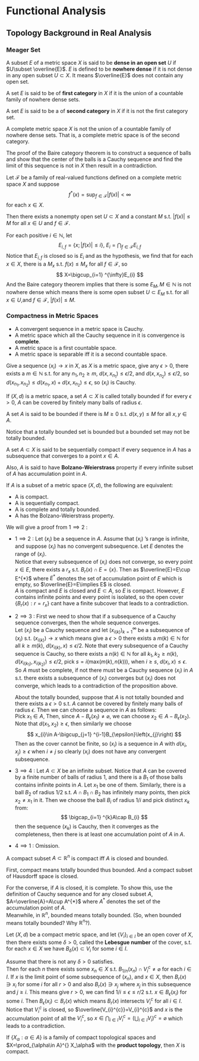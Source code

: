 # Functional Analysis

## Topology Background in Real Analysis

### Meager Set

::: {.definition  name=""}

A subset $E$ of a metric space $X$ is said to be **dense in an open set** $U$ if $U\subset \overline{E}$. $E$ is defined to be **nowhere dense** if it is not dense in any open subset $U\subset X$. It means $\overline{E}$ does not contain any open set.

:::

::: {.definition  name="first and second category"}

A set $E$ is said to be of **first category** in $X$ if it is the union of a countable family of nowhere dense sets.

A set $E$ is said to be a of **second category** in $X$ if it is not the first category set.

:::

::: {.theorem  name="Baire Category Theorem"}

A complete metric space $X$ is not the union of a countable family of nowhere dense sets. That is, a complete metric space is of the second category. 

:::

::: {.proof}

The proof of the Baire category theorem is to construct a sequence of balls and show that the center of the balls is a Cauchy sequence and find the limit of this sequence is not in $X$ then result in a contradiction.

:::

::: {.theorem  name="uniform boundedness theorem"}

Let $\mathcal{F}$ be a family of real-valued functions defined on a complete metric space $X$ and suppose 
$$ 
f^{*}\left( x \right)=\sup_{f\in \mathcal{F}}\left|f\left( x \right)\right|\lt \infty
$$
for each $x\in X$.

Then there exists a nonempty open set $U\subset X$ and a constant $M$ s.t. $\left|f\left( x \right)\right|\le M$ for all $x\in U$ and $f\in \mathcal{F}$.

:::

::: {.proof}

For each positive $i\in \mathbb{N}$, let 
$$ 
E_{i,f}=\left\{ x;\left|f\left(x\right)\right|\le i \right\},\  E_{i}=\bigcap_{f\in \mathcal{F}} E_{i,f}
$$
Notice that $E_{i,f}$ is closed so is $E_i$ and as the hypothesis, we find that for each $x\in X$, there is a $M_x$ s.t. $f\left(x\right)\le M_x$ for all $f\in \mathcal{F}$, so
$$ 
X=\bigcup_{i=1} ^{\infty}E_{i}
$$
And the Baire category theorem implies that there is some $E_M,M\in \mathbb{N}$ is not nowhere dense which means there is some open subset $U\subset E_M$ s.t. for all $x\in U$,and $f\in \mathcal{F}$, $\left|f\left(x\right)\right|\le M$.

:::

### Compactness in Metric Spaces


::: {.lemma  name=""}

-   A convergent sequence in a metric space is Cauchy.
-   A metric space which all the Cauchy sequence in it is convergence is **complete**.
-   A metric space is a first countable space.
-   A metric space is separable iff it is a second countable space.

:::

::: {.proof}

Give a sequence $\left(x_{i}\right)\to x$ in $X$, as $X$ is a metric space, give any $\epsilon\gt 0$, there exists a $m\in \mathbb{N}$ s.t. for any $n_1,n_2\ge m$, $d\left(x,x_{n_1}\right)\le \epsilon /2$, and $d\left(x,x_{n_2}\right)\le \epsilon /2$, so $d\left(x_{n_1},x_{n_2}\right)\le d\left(x_{n_1},x\right)+d\left(x,x_{n_2}\right)\le \epsilon$, so $\left(x_{i}\right)$ is Cauchy.

:::

::: {.definition  name="totally bounded"}

If $(X,d)$ is a metric space, a set $A\subset X$ is called totally bounded if for every $\epsilon\gt 0$, $A$ can be covered by finitely many balls of radius  $\epsilon$.

A set $A$ is said to be bounded if there is $M\ge 0$ s.t. $d\left(x,y\right)\le M$ for all $x,y\in A$.

Notice that a totally bounded set is bounded but a bounded set may not be totally bounded.

:::

::: {.definition  name="sequentially compact"}

A set $A\subset X$ is said to be sequentially compact if every sequence in $A$ has a subsequence that converges to a point $x\in A$.

Also, $A$ is said to have **Bolzano-Weierstrass** property if every infinite subset of $A$ has accumulation point in $A$.

:::

::: {.theorem  name=""}

If $A$ is a subset of a metric space $(X,d)$, the following are equivalent:

-   A is compact.
-   A is sequentially compact.
-   A is complete and totally bounded.
-   A has the Bolzano-Weierstrass property.


:::

::: {.proof}

We will give a proof from $1\implies 2$ :

-
    $1 \implies 2$ : Let  $\left(x_{i}\right)$ be a sequence in $A$. Assume that $\left(x_{i}\right)$ 's range is infinite, and suppose $\left(x_{i}\right)$ has no convergent subsequence. Let $E$ denotes the range of $\left(x_{i}\right)$.  
    Notice that every subsequence of $\left(x_{i}\right)$ does not converge, so every point $x\in E$, there exists a $r_x$ s.t. $B_r\left(x\right)\cap E=\left\{ x \right\}$. Then as $\overline{E}=E\cup E^{*}$ where $E^{*}$ denotes the set of accumulation point of $E$ which is empty, so $\overline{E}=E\implies E$ is closed.  
    $A$ is compact and $E$ is closed and $E\subset A$, so $E$ is compact. However, $E$ contains infinite points and every point is isolated, so the open cover $\left\{ B_r\left(x\right):r=r_x \right\}$ cant have a finite subcover that leads to a contradiction.

-
    $2\implies 3$ : First we need to show that if a subsequence of a Cauchy sequence converges, then the whole sequence converges.  
    Let $\left(x_{i}\right)$ be a Cauchy sequence and let $\left(x_{i\left(k\right)}\right)_{k=1}^{\infty}$ be a subsequence of $\left(x_{i}\right)$ s.t. $\left(x_{i\left(k\right)}\right)\to x$ which means give a $\epsilon\gt 0$ there exists a $m\left(k\right)\in \mathbb{N}$ for all $k\ge m\left(k\right)$, $d\left(x_{i\left(k\right)},x\right)\le \epsilon /2$. Note that every subsequence of a Cauchy sequence is Cauchy, so there exists a $n\left(k\right)\in \mathbb{N}$ for all $k_1,k_2\ge n\left(k\right)$, $d\left(x_{i\left(k_1\right)},x_{i\left(k_2\right)}\right)\le \epsilon /2$, pick $s=i\left(\max_{}\left(m\left(k\right),n\left(k\right)\right)\right)$, when $i\ge s$, $d\left(x_{i},x\right)\le \epsilon$.  
    So $A$ must be complete, if not there must be a Cauchy sequence $\left(x_{i}\right)$ in $A$ s.t. there exists a subsequence of $\left(x_{i}\right)$ converges but $\left(x_{i}\right)$ does not converge, which leads to a contradiction of the proposition above.

    About the totally bounded, suppose that $A$ is not totally bounded and there exists a $\epsilon\gt 0$ s.t. $A$ cannot be covered by finitely many balls of radius $\epsilon$. Then we can choose a sequence in $A$ as follows:  
    Pick $x_1\in A$, Then, since $A-B_\epsilon\left(x_1\right)\neq \varnothing$, we can choose $x_2\in A-B_\epsilon\left(x_2\right)$. Note that $d\left(x_1,x_2\right)\ge \epsilon$, then similarly we choose 
    $$ 
    x_{i}\in A-\bigcup_{j=1} ^{i-1}B_{\epsilon}\left(x_{j}\right)
    $$
    Then as the cover cannot be finite, so $\left(x_{i}\right)$ is a sequence in $A$ with $d\left(x_{i},x_{j}\right)\ge \epsilon$ when $i\neq j$ so clearly $\left(x_{i}\right)$ does not have any convergent subsequence.

-
    $3\implies 4$ : Let $A\subset X$ be an infinite subset. Notice that $A$ can be covered by a finite number of balls of radius $1$, and there is a $B_1$ of those balls contains infinite points in $A$. Let $x_1$ be one of them. Similarly, there is a ball $B_2$ of radius $1 /2$ s.t. $A\cap B_1\cap B_2$ has infinitely many points, then pick $x_2\neq x_1$ in it. Then we choose the ball $B_{i}$ of radius $1 /i$ and pick distinct $x_k$ from:
    $$ 
    \bigcap_{i=1} ^{k}A\cap B_{i}
    $$
    then the sequence $\left(x_k\right)$ is Cauchy, then it converges as the completeness, then there is at least one accumulation point of $A$ in $A$.

-
    $4\implies 1$ : Omission.

:::


::: {.corollary #thm-heine-borel name="Heine-Borel Theorem"}

A compact subset $A\subset \mathbb{R}^{n}$ is compact iff $A$ is closed and bounded.

:::

::: {.proof}

First, compact means totally bounded thus bounded. And a compact subset of Hausdorff space is closed.

For the converse, if $A$ is closed, it is complete. To show this, use the definition of Cauchy sequence and for any closed subset $A$, $A=\overline{A}=A\cup A^{*}$ where $A^{*}$ denotes the set of the accumulation point of $A$.  
Meanwhile, in $\mathbb{R}^{n}$, bounded means totally bounded. 
(So, when bounded means totally bounded? Why $\mathbb{R}^{n}$?).

:::

::: {.lemma #lebesgue-number name="Lebesgue number"}

Let  $(X,d)$ be a compact metric space, and let $\left\{V_{i}\right\}_{i\in I}$ be an open cover of $X$, then there exists some $\delta\gt 0$, called the **Lebesgue number** of the cover, s.t. for each $x\in X$ we have  $B_{\delta}(x)\subset V_{i}$ for some $i\in I$.

:::

::: {.proof}

Assume that there is not any $\delta\gt 0$ satisfies.  
Then for each $n$ there exists some $x_n\in X$ s.t. $B_{1 /n}(x_n)\cap V_{i}^{c}\neq \varnothing$ for each $i\in I$. If $x$ is the limit point of some subsequence of $(x_n)$, and $x\in X$, then $B_{r}(x)\owns x_{i}$ for some $i$ for all $r\gt 0$ and also $B_{r}(x)\owns x_{j}$ where $x_{j}$ in this subsequence and $j\ge i$. This means give $r\gt 0$, we can find $1/i\le \epsilon\le r /2$ s.t. $x\in B_{\epsilon}(x_{i})$ for some $i$. Then $B_{\epsilon}(x_{i})\subset B_{r}(x)$ which means $B_{r}(x)$ intersects $V_{i}^{c}$ for all $i\in I$.  
Notice that $V_{i}^{c}$ is closed, so $\overline{V_{i}^{c}}=V_{i}^{c}$ and $x$ is the accumulation point of all the $V_{i}^{c}$, so $x\in \bigcap_{i \in  I} V_{i}^{c}=\left(\bigcup_{i \in  I} V_{i}\right)^{c}=\varnothing$ which leads to a contradiction.

:::

 
::: {.theorem  name="Tychonoff product theorem"}

If $\left\{ X_\alpha: \alpha\in A \right\}$ is a family of compact topological spaces and $X=\prod_{\alpha\in A}^{} X_\alpha$ with the **product topology**, then $X$ is compact.

:::





















